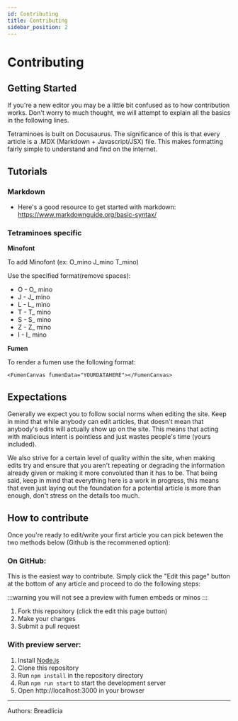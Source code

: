 ```yaml
---
id: Contributing
title: Contributing
sidebar_position: 2
---
```


# Contributing

## Getting Started

If you're a new editor you may be a little bit confused as to how contribution works. Don't worry to much thought, we will attempt to explain all the basics in the following lines.

Tetraminoes is built on Docusaurus. The significance of this is that every article is a .MDX (Markdown + Javascript/JSX) file. This makes formatting fairly simple to understand and find on the internet.

## Tutorials

### Markdown

- Here's a good resource to get started with markdown: https://www.markdownguide.org/basic-syntax/

### Tetraminoes specific

**Minofont**

To add Minofont (ex: O_mino J_mino T_mino)

Use the specified format(remove spaces):

- O - O_ mino
- J - J_ mino
- L - L_ mino
- T - T_ mino
- S - S_ mino
- Z - Z_ mino
- I - I_ mino

**Fumen**

To render a fumen use the following format:

```<FumenCanvas fumenData="YOURDATAHERE"></FumenCanvas>```

## Expectations

Generally we expect you to follow social norms when editing the site. Keep in mind that while anybody can edit articles, that doesn't mean that anybody's edits will actually show up on the site. This means that acting with malicious intent is pointless and just wastes people's time (yours included).

We also strive for a certain level of quality within the site, when making edits try and ensure that you aren't repeating or degrading the information already given or making it more convoluted than it has to be. That being said, keep in mind that everything here is a work in progress, this means that even just laying out the foundation for a potential article is more than enough, don't stress on the details too much.

## How to contribute

Once you're ready to edit/write your first article you can pick betewen the two methods below (Github is the recommened option):

### On GitHub:

This is the easiest way to contribute. Simply click the "Edit this page" button at the bottom of any article and proceed to do the following steps:

:::warning
you will not see a preview with fumen embeds or minos
:::

1. Fork this repository (click the edit this page button)
2. Make your changes
3. Submit a pull request

### With preview server:

1. Install [Node.js](https://nodejs.org/en/download/)
2. Clone this repository
3. Run `npm install` in the repository directory
4. Run `npm run start` to start the development server
5. Open http://localhost:3000 in your browser

---

Authors: Breadlicia